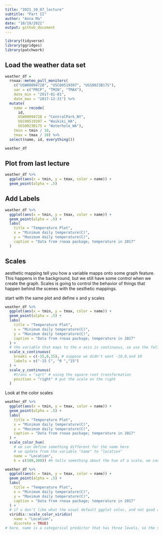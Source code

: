 ```yaml
---
title: "2021_10_07_lecture"
subtitle: "Part II"
author: "Anna Ma"
date: "10/10/2021"
output: github_document
---
```


```r
library(tidyverse)
library(ggridges)
library(patchwork)
```

## Load the weather data set

```r
weather_df = 
  rnoaa::meteo_pull_monitors(
    c("USW00094728", "USC00519397", "USS0023B17S"),
    var = c("PRCP", "TMIN", "TMAX"), 
    date_min = "2017-01-01",
    date_max = "2017-12-31") %>%
  mutate(
    name = recode(
      id, 
      USW00094728 = "CentralPark_NY", 
      USC00519397 = "Waikiki_HA",
      USS0023B17S = "Waterhole_WA"),
    tmin = tmin / 10,
    tmax = tmax / 10) %>%
  select(name, id, everything())

weather_df
```

## Plot from last lecture

```r
weather_df %>% 
  ggplot(aes(x = tmin, y = tmax, color = name)) + 
  geom_point(alpha = .5)
```

## Add Labels

```r
weather_df %>% 
  ggplot(aes(x = tmin, y = tmax, color = name)) + 
  geom_point(alpha = .5) +
  labs(
    title = "Temperature Plot",
    x = "Minimum daily temperature(C)",
    y = "Maximum daily temperature(C)",
    caption = "Data from rnoaa package; temperature in 2017"
  )
```

## Scales

aesthetic mapping tell you how a variable mapps onto some graph feature. This happens in the background, but we still have some control when we create the graph. Scales is going to control the behavior of things that happen behind the scenes with the sesthetic mappings. 

start with the same plot and define x and y scales

```r
weather_df %>% 
  ggplot(aes(x = tmin, y = tmax, color = name)) + 
  geom_point(alpha = .5) +
  labs(
    title = "Temperature Plot",
    x = "Minimum daily temperature(C)",
    y = "Maximum daily temperature(C)",
    caption = "Data from rnoaa package; temperature in 2017"
  ) + 
  # the variable that maps to the x axis is continuous, so use the following 
  scale_x_continuous(
    breaks = c(-15,0,15), # suppose we didn't want -10,0,and 10
    labels = c("-15 C", "0 ","15")
  ) + 
  scale_y_continuous(
    #trans = "sqrt" # using the square root transformation
    position = "right" # put the scale on the right
  )
```

Look at the color scales

```r
weather_df %>% 
  ggplot(aes(x = tmin, y = tmax, color = name)) + 
  geom_point(alpha = .5) +
  labs(
    title = "Temperature Plot",
    x = "Minimum daily temperature(C)",
    y = "Maximum daily temperature(C)",
    caption = "Data from rnoaa package; temperature in 2017"
  ) +
  scale_color_hue(
    # we can define something different for the name here
    # we update from the variable "name" to "location"
    name = "Location",
    h = c(100,300)) #h tells something about the hue of a scale, we can define our own color here
```

```r
weather_df %>% 
  ggplot(aes(x = tmin, y = tmax, color = name)) + 
  geom_point(alpha = .5) +
  labs(
    title = "Temperature Plot",
    x = "Minimum daily temperature(C)",
    y = "Maximum daily temperature(C)",
    caption = "Data from rnoaa package; temperature in 2017"
  ) +
  # if u don't like what the usual default ggplot color, and not good at define own color and design, this is the package u can use. we can look up the viridis package online 
  viridis::scale_color_viridis(
    name = "Location",
    discrete = TRUE) 
# here, name is a categorical predictor that has three levels, so the scale is discrete, therefore, we have to add discrete = TRUE.

```

